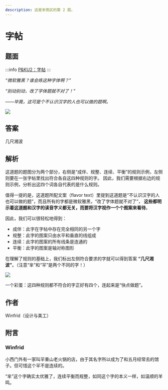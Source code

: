 ```yaml
---
description: 这是芈雨区的第 2 题。
---
```


# 字帖

## 题面

:::info
[P\&KU2：字帖](https://pnku2.pkupuzzle.art/#/game/miyu/prob_02)
:::

_“微软雅黑？谁会练这种字体啊？”_

_“别动别动，改了字体题就不对了！”_

_——毕竟，这可是个不认识汉字的人也可以做的题啊。_

![](./02-zi-tie.assets/image_1.webp)

## 答案

几尺湘波

## 解析

这道题的题图分为两个部分，右侧是“成伴、规整、连续、平衡”的规则示例，左侧则要在一张字帖里找出符合各自这四种规则的字。
因此，我们需要根据右边的规则示例，分析出这四个词各自代表的是什么规则。

值得一提的是，这道题所配文案（flavor text）里提到这道题是“不认识汉字的人也可以做的题”，而且所有的字都是微软雅黑，“改了字体题就不对了”，
**这些都明示着这道题和汉字的读音字义都无关，而要将汉字视作一个个图案来看待**。

因此，我们可以很轻松地得到：

- 成伴：此字在字帖中存在完全相同的另一个字
- 规整：此字的图案只由水平和垂直的线组成
- 连续：此字的图案的所有线条是连通的
- 平衡：此字的图案是轴对称图形

在理解了规则的基础上，我们标出左侧符合要求的字就可以得到答案 **“几尺湘波”**。（注意“芈”和“羋”是两个不同的字！）

![](./02-zi-tie.assets/image_2.webp)

一个彩蛋：这四种规则都不符合的字正好有四个，连起来是“快点做题”。

## 作者

Winfrid（设计与美工）

## 附言

### Winfrid

小西门外有一家叫羋重山老火锅的店，由于其名字所以成为了和五月经常去的馆子。但可惜这个羋不是连续的。

“芈”这个字确实太优雅了，连续平衡而规整，如同这个字的本义一样，如温顺的羊鸣。
